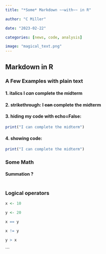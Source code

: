 ```yaml
---
title: "*Some* Markdown ~~with~~ in R"

author: "C Miller"

date: "2023-02-22"

categories: [news, code, analysis]

image: "magical_text.png"
---
```


## Markdown in R

### A Few Examples with plain text

#### 1. italics **I *can* complete the midterm**

#### 2. strikethrough: I ~~can~~ complete the midterm

#### 3. hiding my code with echo=False:

```r
print("I can complete the midterm")

```

#### 4. showing code:

```r
print("I can complete the midterm")
```

### Some Math

#### Summation ?

```r



```

### Logical operators

```r

x <- 10

y <- 20

x == y

x != y

y > x


```


```

